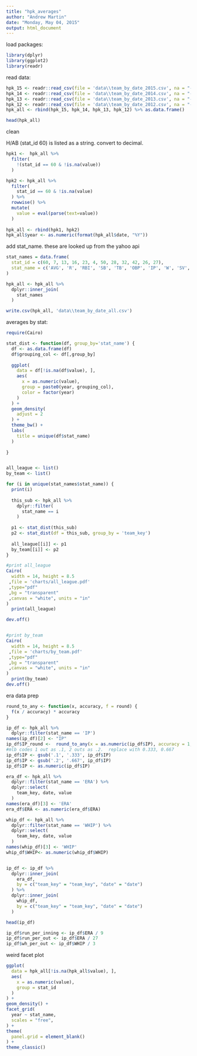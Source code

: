 ```yaml
---
title: "hpk_averages"
author: "Andrew Martin"
date: "Monday, May 04, 2015"
output: html_document
---
```


load packages:

```r
library(dplyr)
library(ggplot2)
library(readr)
```

read data:

```r

hpk_15 <- readr::read_csv(file = 'data\\team_by_date_2015.csv', na = "-")
hpk_14 <- readr::read_csv(file = 'data\\team_by_date_2014.csv', na = "-")
hpk_13 <- readr::read_csv(file = 'data\\team_by_date_2013.csv', na = "-")
hpk_12 <- readr::read_csv(file = 'data\\team_by_date_2012.csv', na = "-")
hpk_all <- rbind(hpk_15, hpk_14, hpk_13, hpk_12) %>% as.data.frame()

head(hpk_all)
```

clean 

H/AB (stat_id 60) is listed as a string.  convert to decimal.
```r

hpk1 <-  hpk_all %>%
  filter(
    !(stat_id == 60 & !is.na(value))
  )

hpk2 <- hpk_all %>%
  filter(
    stat_id == 60 & !is.na(value)
  ) %>%
  rowwise() %>%
  mutate(
    value = eval(parse(text=value)) 
  )
  
hpk_all <- rbind(hpk1, hpk2)
hpk_all$year <- as.numeric(format(hpk_all$date, "%Y"))

```

add stat_name.  these are looked up from the yahoo api

```r

stat_names = data.frame(
  stat_id = c(60, 7, 13, 16, 23, 4, 50, 28, 32, 42, 26, 27),
  stat_name = c('AVG', 'R', 'RBI', 'SB', 'TB', 'OBP', 'IP', 'W', 'SV', 'K', 'ERA', 'WHIP')
)

hpk_all <- hpk_all %>%
  dplyr::inner_join(
    stat_names
  )

write.csv(hpk_all, 'data\\team_by_date_all.csv')

```

averages by stat:

```r
require(Cairo)

stat_dist <- function(df, group_by='stat_name') {
  df <- as.data.frame(df)
  df$grouping_col <- df[,group_by]
  
  ggplot(
    data = df[!is.na(df$value), ],
    aes(
      x = as.numeric(value),
      group = paste0(year, grouping_col),
      color = factor(year)
    )
  ) + 
  geom_density(
    adjust = 2
  ) +
  theme_bw() +
  labs(
    title = unique(df$stat_name)
  )
  
}


all_league <- list()
by_team <- list()

for (i in unique(stat_names$stat_name)) {
  print(i)
  
  this_sub <- hpk_all %>%
    dplyr::filter(
      stat_name == i
    )
  
  p1 <- stat_dist(this_sub)
  p2 <- stat_dist(df = this_sub, group_by = 'team_key')
  
  all_league[[i]] <- p1
  by_team[[i]] <- p2
}

#print all_league
Cairo(
  width = 14, height = 8.5
 ,file = 'charts/all_league.pdf'
 ,type="pdf"
 ,bg = "transparent"
 ,canvas = "white", units = "in"
)
  print(all_league)

dev.off()


#print by_team
Cairo(
  width = 14, height = 8.5
 ,file = 'charts/by_team.pdf'
 ,type="pdf"
 ,bg = "transparent"
 ,canvas = "white", units = "in"
)
  print(by_team)
dev.off()

```

era data prep
```r

round_to_any <- function(x, accuracy, f = round) {
  f(x / accuracy) * accuracy
}

ip_df <- hpk_all %>% 
  dplyr::filter(stat_name == 'IP') 
names(ip_df)[2] <- "IP"
ip_df$IP_round <-  round_to_any(x = as.numeric(ip_df$IP), accuracy = 1, f = ceiling)  
#mlb codes 1 out as .1, 2 outs as .2.  replace with 0.333, 0.667
ip_df$IP <- gsub('.1', '.333', ip_df$IP)
ip_df$IP <- gsub('.2', '.667', ip_df$IP)
ip_df$IP <- as.numeric(ip_df$IP)

era_df <- hpk_all %>%
  dplyr::filter(stat_name == 'ERA') %>%
  dplyr::select(
    team_key, date, value
  )
names(era_df)[3] <- 'ERA'
era_df$ERA <- as.numeric(era_df$ERA)

whip_df <- hpk_all %>%
  dplyr::filter(stat_name == 'WHIP') %>%
  dplyr::select(
    team_key, date, value
  )
names(whip_df)[3] <- 'WHIP'
whip_df$WHIP<- as.numeric(whip_df$WHIP)


ip_df <- ip_df %>%
  dplyr::inner_join(
    era_df,
    by = c("team_key" = "team_key", "date" = "date")
  ) %>%
  dplyr::inner_join(
    whip_df,
    by = c("team_key" = "team_key", "date" = "date")
  )

head(ip_df)

ip_df$run_per_inning <- ip_df$ERA / 9
ip_df$run_per_out <- ip_df$ERA / 27
ip_df$wh_per_out <- ip_df$WHIP / 3


```

weird facet plot

```r

ggplot(
  data = hpk_all[!is.na(hpk_all$value), ],
  aes(
    x = as.numeric(value),
    group = stat_id
  )
) + 
geom_density() +
facet_grid(
  year ~ stat_name,
  scales = "free",
) +
theme(
  panel.grid = element_blank()
) +
theme_classic()

```